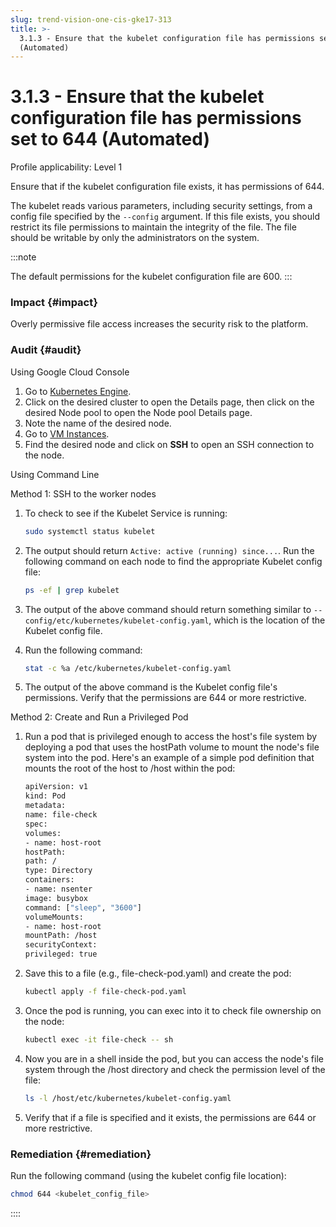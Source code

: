 ```yaml
---
slug: trend-vision-one-cis-gke17-313
title: >-
  3.1.3 - Ensure that the kubelet configuration file has permissions set to 644
  (Automated)
---
```

# 3.1.3 - Ensure that the kubelet configuration file has permissions set to 644 (Automated)

Profile applicability: Level 1

Ensure that if the kubelet configuration file exists, it has permissions of 644.

The kubelet reads various parameters, including security settings, from a config file specified by the `--config` argument. If this file exists, you should restrict its file permissions to maintain the integrity of the file. The file should be writable by only the administrators on the system.

:::note

The default permissions for the kubelet configuration file are 600.
:::

### Impact {#impact}

Overly permissive file access increases the security risk to the platform.

### Audit {#audit}

Using Google Cloud Console

1.  Go to [Kubernetes Engine](https://console.cloud.google.com/kubernetes/list).
2.  Click on the desired cluster to open the Details page, then click on the desired Node pool to open the Node pool Details page.
3.  Note the name of the desired node.
4.  Go to [VM Instances](https://console.cloud.google.com/compute/instances).
5.  Find the desired node and click on **SSH** to open an SSH connection to the node.

Using Command Line

Method 1: SSH to the worker nodes

1.  To check to see if the Kubelet Service is running:

    ```bash
    sudo systemctl status kubelet
    ```

2.  The output should return `Active: active (running) since...`. Run the following command on each node to find the appropriate Kubelet config file:

    ```bash
    ps -ef | grep kubelet
    ```

3.  The output of the above command should return something similar to `--config/etc/kubernetes/kubelet-config.yaml`, which is the location of the Kubelet config file.

4.  Run the following command:

    ```bash
    stat -c %a /etc/kubernetes/kubelet-config.yaml
    ```

5.  The output of the above command is the Kubelet config file's permissions. Verify that the permissions are 644 or more restrictive.

Method 2: Create and Run a Privileged Pod

1.  Run a pod that is privileged enough to access the host's file system by deploying a pod that uses the hostPath volume to mount the node's file system into the pod. Here's an example of a simple pod definition that mounts the root of the host to /host within the pod:

    ```bash
    apiVersion: v1
    kind: Pod
    metadata:
    name: file-check
    spec:
    volumes:
    - name: host-root
    hostPath:
    path: /
    type: Directory
    containers:
    - name: nsenter
    image: busybox
    command: ["sleep", "3600"]
    volumeMounts:
    - name: host-root
    mountPath: /host
    securityContext:
    privileged: true
    ```

2.  Save this to a file (e.g., file-check-pod.yaml) and create the pod:

    ```bash
    kubectl apply -f file-check-pod.yaml
    ```

3.  Once the pod is running, you can exec into it to check file ownership on the node:

    ```bash
    kubectl exec -it file-check -- sh
    ```

4.  Now you are in a shell inside the pod, but you can access the node's file system through the /host directory and check the permission level of the file:

    ```bash
    ls -l /host/etc/kubernetes/kubelet-config.yaml
    ```

5.  Verify that if a file is specified and it exists, the permissions are 644 or more restrictive.

### Remediation {#remediation}

Run the following command (using the kubelet config file location):

```bash
chmod 644 <kubelet_config_file>
```
::::
